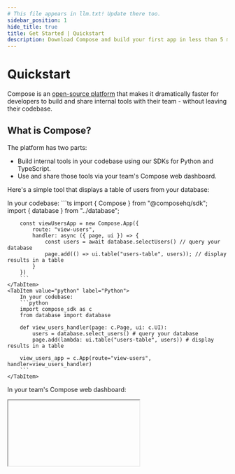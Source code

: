 ```yaml
---
# This file appears in llm.txt! Update there too.
sidebar_position: 1
hide_title: true
title: Get Started | Quickstart
description: Download Compose and build your first app in less than 5 minutes.
---
```



# Quickstart

Compose is an [open-source platform](https://github.com/compose-dev/compose) that makes it dramatically faster for developers to build and share internal tools with their team - without leaving their codebase.

## What is Compose?

The platform has two parts:
- Build internal tools in your codebase using our SDKs for Python and TypeScript.
- Use and share those tools via your team's Compose web dashboard.

Here's a simple tool that displays a table of users from your database:

<Tabs groupId="sdkLanguage">
    <TabItem value="node" label="TypeScript / JavaScript">
        In your codebase:
        ```ts
        import { Compose } from "@composehq/sdk";
        import { database } from "../database";

        const viewUsersApp = new Compose.App({
            route: "view-users",
            handler: async ({ page, ui }) => {
                const users = await database.selectUsers() // query your database
                page.add(() => ui.table("users-table", users)); // display results in a table
            }
        })
        ```
    </TabItem>
    <TabItem value="python" label="Python">
        In your codebase:
        ```python
        import compose_sdk as c
        from database import database

        def view_users_handler(page: c.Page, ui: c.UI):
            users = database.select_users() # query your database
            page.add(lambda: ui.table("users-table", users)) # display results in a table

        view_users_app = c.App(route="view-users", handler=view_users_handler)
        ```
    </TabItem>
</Tabs>

In your team's Compose web dashboard:

<IFrame type="get-started-quickstart-table" heightPx={390} />

**The Compose SDK** includes tables, forms, charts, file uploads, and 40+ other components to build whatever you need in just a few lines of code. Connecting these components to your own data and logic is as easy as importing functions and calling them within the Compose Apps that you define.

**The Compose web dashboard** renders beautiful, responsive UIs for your tools and enables you to share them with your entire team. It also includes audit logs, RBAC, and other useful features to manage your tools without any configuration on your end.

Under the hood, the web dashboard maintains a [secure, proxied websocket connection](/get-started/how-it-works) to the Compose SDK to run the tools you build.

Compose's biggest benefit is speed and simplicity, but it's also fully featured and scales to support complex, reactive, multi-page tools when you need it.

## Installation

The best way to use Compose is by installing it as a dependency in your server-side application. This enables you to easily share code between your Compose Apps and the rest of your codebase, and also run your Compose Apps in production without deploying a separate service.

If you're just exploring for now or prefer to start from scratch, you can also [initialize a new project](#initialize-as-new-project) with the SDK installed.

<Tabs groupId="sdkLanguage">
    <TabItem value="node" label="TypeScript / JavaScript">
    </TabItem>
    <TabItem value="python" label="Python">
    </TabItem>
</Tabs>

### Add to existing project

#### 1. Install the SDK

<Tabs groupId="sdkLanguage" className="hide_tabs">
    <TabItem value="node" label="TypeScript / JavaScript"> 
        ```bash
        npm install @composehq/sdk
        ```

        :::info Note on serverless frameworks
        Compose is a pure Node.js library that integrates with most major frameworks and runtimes, but it does require running on a long-running server instead of a serverless environment since the SDK maintains a streaming connection to the web dashboard.
        
        If you use a serverless framework like Next.js, you can easily [deploy the SDK as a separate service](#initialize-as-new-project).
        :::
    </TabItem>
    <TabItem value="python" label="Python">
        ```bash
        pip install compose-sdk
        ```
    </TabItem>
</Tabs>

#### 2. Define some starter apps

<Tabs groupId="sdkLanguage" className="hide_tabs">
    <TabItem value="node" label="TypeScript / JavaScript">        
        Let's create an internal tool that displays a table of users and allows you to create new users. You can copy this code directly into a new file (e.g. `./src/compose.ts`): 

        ```ts
        import { Compose } from "@composehq/sdk";

        const nav = new Compose.Navigation(
            ["view-users", "create-user"],
            { logoUrl: "https://composehq.com/dark-logo-with-text.svg"} // replace with your own logo!
        )

        // fake list of users
        const dbUsers = [
            { name: "John Doe", email: "john@doe.com" },
            { name: "Jane Smith", email: "jane@smith.com" },
        ]

        const viewUsersApp = new Compose.App({
            route: "view-users",
            navigation: nav,
            handler: async ({ page, ui }) => {
                const users = [...dbUsers] // fake database call
                page.add(() => ui.table("users-table", users));
            }
        })

        const createUserApp = new Compose.App({
            route: "create-user",
            navigation: nav,
            handler: async ({ page, ui }) => {
                page.add(() => ui.form(
                    "create-user-form",
                    [
                        ui.textInput("name"),
                        ui.emailInput("email")
                    ],
                    {
                        onSubmit: async (form) => {
                            dbUsers.push({ name: form.name, email: form.email });
                            page.toast("User created successfully", { appearance: "success" });
                            page.link("view-users");
                        }
                    }
                ))
            }
        })

        const composeClient = new Compose.Client({
            apiKey: "API_KEY_HERE", // replace with your own API key
            apps: [viewUsersApp, createUserApp]
        });

        export { composeClient };
        ```
    </TabItem>
    <TabItem value="python" label="Python">
        Let's create an internal tool that displays a table of users and allows you to create new users. You can copy this code directly into a new file (e.g. `./src/compose.py`): 

        ```python
        import compose_sdk as c

        nav = c.Navigation(
            ["view-users", "create-user"],
            logo_url="https://composehq.com/dark-logo-with-text.svg" # replace with your own logo!
        )

        # fake list of users
        db_users = [
            { "name": "John Doe", "email": "john@doe.com" },
            { "name": "Jane Smith", "email": "jane@smith.com" },
        ]

        def view_users_handler(page: c.Page, ui: c.UI):
            users = [*db_users] # fake database call
            page.add(lambda: ui.table("users-table", users))

        def create_user_handler(page: c.Page, ui: c.UI):
            def on_submit(form):
                db_users.append({ "name": form["name"], "email": form["email"] })
                page.toast("User created successfully", appearance="success")
                page.link("view-users")

            page.add(lambda: ui.form(
                "create-user-form",
                [
                    ui.text_input("name"),
                    ui.email_input("email")
                ],
                on_submit=on_submit
            ))

        compose_client = c.Client(
            api_key="API_KEY_HERE", # replace with your own API key
            apps=[
                c.App(route="view-users", navigation=nav, handler=view_users_handler),
                c.App(route="create-user", navigation=nav, handler=create_user_handler)
            ]
        )
        ```
    </TabItem>
</Tabs>

Create an account on [Compose](https://app.composehq.com/auth/signup) to get an API key (it's free)!

#### 3. Start the Compose Client

<Tabs groupId="sdkLanguage" className="hide_tabs">
    <TabItem value="node" label="TypeScript / JavaScript">        
        ```ts
        import express from "express";
        // highlight-next-line
        import { composeClient } from "./compose";

        // An example express server.
        const app = express();

        app.listen(3000, () => {
            console.log("Server is running on port 3000");
            // highlight-next-line
            composeClient.connect();
        });
        ```

        The above shows an express server, but the process is identical for any server-side framework.
    </TabItem>
    <TabItem value="python" label="Python">
        ```python
        # Example Flask server
        from flask import Flask
        from compose import compose_client

        # highlight-next-line
        compose_client.connect_async()
        app = Flask(__name__)

        @app.route("/")
        def hello_world():
            return "<p>Hello, World!</p>"
        ```

        The above shows a Flask server, but the process is identical for any server-side framework.

        :::note
        `connect_async()` is a non-blocking call that enables Compose to run without blocking the main server thread. If necessary, Compose also supports a blocking `connect()` function that runs Compose on the main thread.
        :::
    </TabItem>
</Tabs>

#### 4. Run the server

Run your server's normal dev command, e.g:

<Tabs groupId="sdkLanguage" className="hide_tabs">
    <TabItem value="node" label="TypeScript / JavaScript">
        ```bash
        npm run dev
        ```
    </TabItem>
    <TabItem value="python" label="Python">
        ```bash
        python main.py
        ```
    </TabItem>
</Tabs>

Go to the [Compose dashboard](https://app.composehq.com/home) and your app should appear! Afterwards, keep going with [next steps](#next-steps).

### Initialize as new project

Compose can be run as a dedicated service, which is useful if you're starting a new project or want to maintain separate environments for your server and internal tools.

#### Automatic Installation

Setup a new project with Compose using a single `npx` command in your terminal.

<Tabs groupId="sdkLanguage" className="hide_tabs">
    <TabItem value="node">
        ```bash
        # TypeScript
        npx @composehq/create@latest

        # JavaScript
        npx @composehq/create@latest --lang=javascript
        ```
    </TabItem>
    <TabItem value="python">
        ```bash
        npx @composehq/create@latest --lang=python
        ```

        If you don't have `npx` on your machine, you can use the manual installation instructions below.
    </TabItem>
</Tabs>

#### Manual Installation

<Tabs groupId="sdkLanguage" className="hide_tabs">
    <TabItem value="node">
        Create a project directory

        ```bash
        mkdir compose && cd compose
        ```

        Initialize the project, and set the project type to `module` to enable modern JavaScript import/export syntax.

        ```bash
        npm init -y && npm pkg set type=module
        ```

        Install the Compose SDK

        ```bash
        npm install @composehq/sdk
        ```

        If you're using TypeScript, install the TypeScript compiler and `tsx`, which we'll use to run our app during development.

        ```bash
        npm install --save-dev typescript tsx
        ```

        Create a new file called `app.ts` (or `app.js`) and paste the following starter code:

        ```ts
        import { Compose } from "@composehq/sdk";

        const nav = new Compose.Navigation(
            ["view-users", "create-user"],
            { logoUrl: "https://composehq.com/dark-logo-with-text.svg"} // replace with your own logo!
        )

        // fake list of users
        const dbUsers = [
            { name: "John Doe", email: "john@doe.com" },
            { name: "Jane Smith", email: "jane@smith.com" },
        ]

        const viewUsersApp = new Compose.App({
            route: "view-users",
            navigation: nav,
            handler: async ({ page, ui }) => {
                const users = [...dbUsers] // fake database call
                page.add(() => ui.table("users-table", users));
            }
        })

        const createUserApp = new Compose.App({
            route: "create-user",
            navigation: nav,
            handler: async ({ page, ui }) => {
                page.add(() => ui.form(
                    "create-user-form",
                    [
                        ui.textInput("name"),
                        ui.emailInput("email")
                    ],
                    {
                        onSubmit: async (form) => {
                            dbUsers.push({ name: form.name, email: form.email });
                            page.toast("User created successfully", { appearance: "success" });
                            page.link("view-users");
                        }
                    }
                ))
            }
        })

        const client = new Compose.Client({
            apiKey: "API_KEY_HERE", // replace with your own API key
            apps: [viewUsersApp, createUserApp]
        });

        client.connect();
        ```

        Create an account on [Compose](https://app.composehq.com/auth/signup) to get an API key (it's free)! 

        Finally, run your project's dev command, e.g:

        ```bash
        # TypeScript
        npx tsx --watch src/index.ts

        # JavaScript
        node --watch src/index.js
        ```
    </TabItem>
    <TabItem value="python">
        First, create a new project directory and virtual environment.

        ```bash
        mkdir compose && cd compose
        python -m venv .venv
        ```

        Activate the virtual environment.

        ```bash
        # macOS/Linux
        source .venv/bin/activate

        # Windows command prompt
        .venv\Scripts\Activate.bat

        # Windows PowerShell
        .venv\Scripts\Activate.ps1
        ```

        Install the Compose SDK.

        ```bash
        pip install compose-sdk
        ```

        Optionally, install `py-mon`, a lightweight file watcher that will automatically restart your app when you make code changes.

        ```bash
        pip install py-mon
        ```

        Create a new file called `app.py` and paste the following starter code:

        ```python
        import compose_sdk as c

        nav = c.Navigation(
            ["view-users", "create-user"],
            logo_url="https://composehq.com/dark-logo-with-text.svg" # replace with your own logo!
        )

        # fake list of users
        db_users = [
            { "name": "John Doe", "email": "john@doe.com" },
            { "name": "Jane Smith", "email": "jane@smith.com" },
        ]

        def view_users_handler(page: c.Page, ui: c.UI):
            users = [*db_users] # fake database call
            page.add(lambda: ui.table("users-table", users))

        def create_user_handler(page: c.Page, ui: c.UI):
            def on_submit(form):
                db_users.append({ "name": form["name"], "email": form["email"] })
                page.toast("User created successfully", appearance="success")
                page.link("view-users")

            page.add(lambda: ui.form(
                "create-user-form",
                [
                    ui.text_input("name"),
                    ui.email_input("email")
                ],
                on_submit=on_submit
            ))

        client = c.Client(
            api_key="API_KEY_HERE", # replace with your own API key
            apps=[
                c.App(route="view-users", navigation=nav, handler=view_users_handler),
                c.App(route="create-user", navigation=nav, handler=create_user_handler)
            ]
        )

        client.connect()
        ```

        Create an account on [Compose](https://app.composehq.com/auth/signup) to get an API key (it's free)!

        Finally, run your project's dev command, e.g:

        ```bash
        # Using py-mon
        pymon app.py

        # Using python
        python app.py
        ```
    </TabItem>
</Tabs>

Go to the [Compose dashboard](https://app.composehq.com/home) and your app should appear!

## Next Steps

<Tabs groupId="sdkLanguage" className="hide_tabs">
    <TabItem value="node" label="TypeScript / JavaScript">
        - Try replacing `dbUsers` with real data from your own database!
        - Skim through Compose's [core concepts](/get-started/concepts) to quickly become productive with the SDK.
        - Join the [Discord community](https://discord.gg/82rk2N8ZE6) to ask questions and talk to the core team.
    </TabItem>
    <TabItem value="python" label="Python">
        - Try replacing `db_users` with real data from your own database!
        - Skim through Compose's [core concepts](/get-started/concepts) to quickly become productive with the SDK.
        - Join the [Discord community](https://discord.gg/82rk2N8ZE6) to ask questions and talk to the core team.
    </TabItem>
</Tabs>
